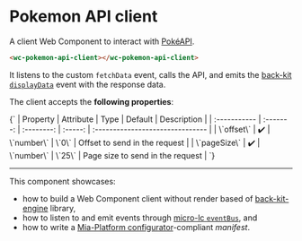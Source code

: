 
<Meta title="Clients/Pokemon API client" />

# Pokemon API client

A client Web Component to interact with <a href="https://pokeapi.co/" target="_blank">PokéAPI</a>.

```html
<wc-pokemon-api-client></wc-pokemon-api-client>
```

It listens to the custom `fetchData` event, calls the API, and emits the 
<a href="https://docs.mia-platform.eu/docs/microfrontend-composer/back-kit/events#display-data" target="_blank">back-kit `displayData`</a>
event with the response data. 

The client accepts the **following properties**:

<Markdown>
{`
| Property     | Attribute |    Type    | Default | Description                      |
| :----------- | :-------: | :--------: | :-----: | :------------------------------- |
| \`offset\`   |     ✔️     | \`number\` |  \`0\`  | Offset to send in the request    |
| \`pageSize\` |     ✔️     | \`number\` | \`25\`  | Page size to send in the request |
`}
</Markdown>

---

This component showcases:

- how to build a Web Component client without render based of <a href="https://github.com/micro-lc/back-kit-engine" target="_blank">back-kit-engine</a> library,
- how to listen to and emit events through <a href="https://micro-lc.io/docs/guides/applications/compose/#eventbus" target="_blank">micro-lc `eventBus`</a>, and
- how to write a [Mia-Platform configurator](https://docs.mia-platform.eu/docs/microfrontend-composer/external-components/manifest)-compliant _manifest_.
